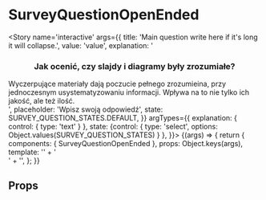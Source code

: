 
<Meta title='atoms/SurveyQuestionOpenEnded' component={SurveyQuestionOpenEnded} />

# SurveyQuestionOpenEnded

<Story name='interactive'
	   args={{
		   title: 'Main question write here if it\'s long it will collapse.',
		   value: 'value',
		   explanation: '<h3 class="-headlineL -textRegular" style="text-align: center; margin-bottom: 16px;">Jak ocenić, czy slajdy i diagramy były zrozumiałe?</h3><div>Wyczerpujące materiały dają poczucie pełnego zrozumieina, przy jednoczesnym usystematyzowaniu informacji. Wpływa na to nie tylko ich jakość, ale też ilość.</div>',
		   placeholder: 'Wpisz swoją odpowiedź',
		   state: SURVEY_QUESTION_STATES.DEFAULT,
	   }}
	   argTypes={{
		   explanation: { control: { type: 'text' } },
		   state: {control: { type: 'select', options: Object.values(SURVEY_QUESTION_STATES) } },
	   }}>
	{(args) => {
		return {
			components: { SurveyQuestionOpenEnded },
			props: Object.keys(args),
			template: '<survey-question-open-ended  :title="title" v-model="value" :state="state" :placeholder="placeholder">' +
				'<div v-if="explanation" slot="explanation" v-html="explanation" />' +
				'</survey-question-open-ended>',
		};
	}}
</Story>

## Props

<Props of={SurveyQuestionOpenEnded} />